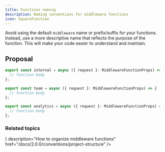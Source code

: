 ```yaml
---
title: Functions naming
description: Naming conventions for middleware functions
icon: SquareFunction
---
```



Avoid using the default `middleware` name or prefix/suffix for your functions. Instead, use a more descriptive name that reflects the purpose of the function. This will make your code easier to understand and maintain.

## Proposal

```ts title="/app/(internal)/_middleware.ts" /internal/
export const internal = async ({ request }: MiddlewareFunctionProps) => {
  // function body
};

```

```ts title="/app/(team)/t/_middleware.ts" /team/
export const team = async ({ request }: MiddlewareFunctionProps) => {
  // function body
};

```

```ts title="/app/_middleware.ts" /analytics/
export const analytics = async ({ request }: MiddlewareFunctionProps) => {
  // function body
};

```

### Related topics

<Cards>
  <Card
    title="Project structure"
    icon={<FolderIcon />}
    description="How to organize middleware functions"
    href="/docs/2.0.0/conventions/project-structure"
  />
</Cards>
